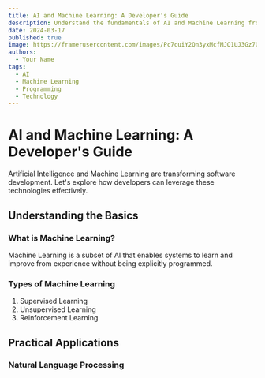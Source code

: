 ```yaml
---
title: AI and Machine Learning: A Developer's Guide
description: Understand the fundamentals of AI and Machine Learning from a developer's perspective, with practical examples and use cases
date: 2024-03-17
published: true
image: https://framerusercontent.com/images/Pc7cuiY2Qn3yxMcfMJO1UJ3Gz70.png?scale-down-to=1024
authors:
  - Your Name
tags:
  - AI
  - Machine Learning
  - Programming
  - Technology
---
```


# AI and Machine Learning: A Developer's Guide

Artificial Intelligence and Machine Learning are transforming software development. Let's explore how developers can leverage these technologies effectively.

## Understanding the Basics

### What is Machine Learning?

Machine Learning is a subset of AI that enables systems to learn and improve from experience without being explicitly programmed.

### Types of Machine Learning

1. Supervised Learning
2. Unsupervised Learning
3. Reinforcement Learning

## Practical Applications

### Natural Language Processing
